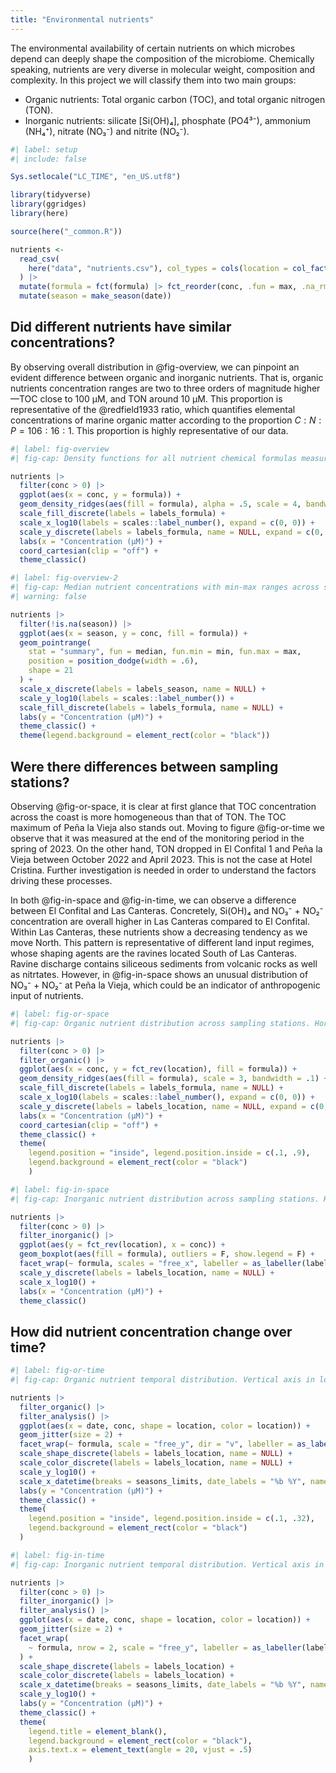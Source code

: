 ```yaml
---
title: "Environmental nutrients"
---
```


The environmental availability of certain nutrients on which microbes depend can deeply shape the composition of the microbiome. Chemically speaking, nutrients are very diverse in molecular weight, composition and complexity. In this project we will classify them into two main groups:

 - Organic nutrients: Total organic carbon (TOC), and total organic nitrogen (TON).
 - Inorganic nutrients: silicate [Si(OH)₄], phosphate (PO4³⁻), ammonium (NH₄⁺), nitrate (NO₃⁻) and nitrite (NO₂⁻).

```r
#| label: setup
#| include: false

Sys.setlocale("LC_TIME", "en_US.utf8")

library(tidyverse)
library(ggridges)
library(here)

source(here("_common.R"))

nutrients <- 
  read_csv(
    here("data", "nutrients.csv"), col_types = cols(location = col_factor(levels = locations))
  ) |> 
  mutate(formula = fct(formula) |> fct_reorder(conc, .fun = max, .na_rm = T)) |> 
  mutate(season = make_season(date))
```

## Did different nutrients have similar concentrations?

By observing overall distribution in @fig-overview, we can pinpoint an evident difference between organic and inorganic nutrients. That is, organic nutrients concentration ranges are two to three orders of magnitude higher---TOC close to 100 μM, and TON around 10 μM. This proportion is representative of the @redfield1933 ratio, which quantifies elemental concentrations of marine organic matter according to the proportion $C:N:P = 106:16:1$. This proportion is highly representative of our data.

```r
#| label: fig-overview
#| fig-cap: Density functions for all nutrient chemical formulas measured. Horizontal axis in logarithmic scale.

nutrients |> 
  filter(conc > 0) |> 
  ggplot(aes(x = conc, y = formula)) +
  geom_density_ridges(aes(fill = formula), alpha = .5, scale = 4, bandwidth = .1, show.legend = F) +
  scale_fill_discrete(labels = labels_formula) +
  scale_x_log10(labels = scales::label_number(), expand = c(0, 0)) +
  scale_y_discrete(labels = labels_formula, name = NULL, expand = c(0, 0)) +
  labs(x = "Concentration (μM)") +
  coord_cartesian(clip = "off") +
  theme_classic()
```

```r
#| label: fig-overview-2
#| fig-cap: Median nutrient concentrations with min-max ranges across seasons. Vertical axis in logarithmic scale.
#| warning: false

nutrients |> 
  filter(!is.na(season)) |> 
  ggplot(aes(x = season, y = conc, fill = formula)) +
  geom_pointrange(
    stat = "summary", fun = median, fun.min = min, fun.max = max,
    position = position_dodge(width = .6),
    shape = 21
  ) + 
  scale_x_discrete(labels = labels_season, name = NULL) +
  scale_y_log10(labels = scales::label_number()) +
  scale_fill_discrete(labels = labels_formula, name = NULL) +
  labs(y = "Concentration (μM)") +
  theme_classic() +
  theme(legend.background = element_rect(color = "black"))
```


## Were there differences between sampling stations?

Observing @fig-or-space, it is clear at first glance that TOC concentration across the coast is more homogeneous than that of TON. The TOC maximum of Peña la Vieja also stands out. Moving to figure @fig-or-time we observe that it was measured at the end of the monitoring period in the spring of 2023. On the other hand, TON dropped in El Confital 1 and Peña la Vieja between October 2022 and April 2023. This is not the case at Hotel Cristina. Further investigation is needed in order to understand the factors driving these processes.

In both @fig-in-space and @fig-in-time, we can observe a difference between El Confital and Las Canteras. Concretely, Si(OH)₄ and NO₃⁻ + NO₂⁻ concentration are overall higher in Las Canteras compared to El Confital. Within Las Canteras, these nutrients show a decreasing tendency as we move North. This pattern is representative of different land input regimes, whose shaping agents are the ravines located South of Las Canteras. Ravine discharge contains siliceous sediments from volcanic rocks as well as nitrtates. However, in @fig-in-space shows an unusual distribution of NO₃⁻ + NO₂⁻ at Peña la Vieja, which could be an indicator of anthropogenic input of nutrients.

```r
#| label: fig-or-space
#| fig-cap: Organic nutrient distribution across sampling stations. Horizontal axis in logarithmic scale.

nutrients |> 
  filter(conc > 0) |> 
  filter_organic() |> 
  ggplot(aes(x = conc, y = fct_rev(location), fill = formula)) +
  geom_density_ridges(aes(fill = formula), scale = 3, bandwidth = .1) +
  scale_fill_discrete(labels = labels_formula, name = NULL) +
  scale_x_log10(labels = scales::label_number(), expand = c(0, 0)) +
  scale_y_discrete(labels = labels_location, name = NULL, expand = c(0, 0)) +
  labs(x = "Concentration (μM)") +
  coord_cartesian(clip = "off") +
  theme_classic() +
  theme(
    legend.position = "inside", legend.position.inside = c(.1, .9),
    legend.background = element_rect(color = "black")
    )
```
```r
#| label: fig-in-space
#| fig-cap: Inorganic nutrient distribution across sampling stations. Horizontal axis in logarithmic scale.

nutrients |>
  filter(conc > 0) |> 
  filter_inorganic() |> 
  ggplot(aes(y = fct_rev(location), x = conc)) +
  geom_boxplot(aes(fill = formula), outliers = F, show.legend = F) +
  facet_wrap(~ formula, scales = "free_x", labeller = as_labeller(labels_formula)) +
  scale_y_discrete(labels = labels_location, name = NULL) +
  scale_x_log10() +
  labs(x = "Concentration (μM)") +
  theme_classic()
```

## How did nutrient concentration change over time?

```r
#| label: fig-or-time
#| fig-cap: Organic nutrient temporal distribution. Vertical axis in logarithmic scale.

nutrients |> 
  filter_organic() |> 
  filter_analysis() |> 
  ggplot(aes(x = date, conc, shape = location, color = location)) +
  geom_jitter(size = 2) +
  facet_wrap(~ formula, scale = "free_y", dir = "v", labeller = as_labeller(labels_formula)) +
  scale_shape_discrete(labels = labels_location, name = NULL) +
  scale_color_discrete(labels = labels_location, name = NULL) +
  scale_y_log10() +
  scale_x_datetime(breaks = seasons_limits, date_labels = "%b %Y", name = NULL) +
  labs(y = "Concentration (μM)") +
  theme_classic() +
  theme(
    legend.position = "inside", legend.position.inside = c(.1, .32),
    legend.background = element_rect(color = "black")
  )
```

```r
#| label: fig-in-time
#| fig-cap: Inorganic nutrient temporal distribution. Vertical axis in logarithmic scale.

nutrients |> 
  filter(conc > 0) |> 
  filter_inorganic() |> 
  filter_analysis() |> 
  ggplot(aes(x = date, conc, shape = location, color = location)) +
  geom_jitter(size = 2) +
  facet_wrap(
    ~ formula, nrow = 2, scale = "free_y", labeller = as_labeller(labels_formula)
  ) +
  scale_shape_discrete(labels = labels_location) +
  scale_color_discrete(labels = labels_location) +
  scale_x_datetime(breaks = seasons_limits, date_labels = "%b %Y", name = NULL) +
  scale_y_log10() +
  labs(y = "Concentration (μM)") +
  theme_classic() +
  theme(
    legend.title = element_blank(),
    legend.background = element_rect(color = "black"),
    axis.text.x = element_text(angle = 20, vjust = .5)
    )
```


